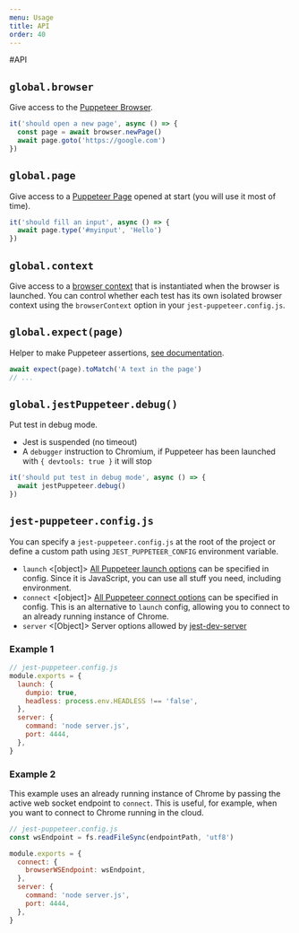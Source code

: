 ```yaml
---
menu: Usage
title: API
order: 40
---
```


#API

## `global.browser`

Give access to the [Puppeteer Browser](https://github.com/GoogleChrome/puppeteer/blob/master/docs/api.md#class-browser).

```js
it('should open a new page', async () => {
  const page = await browser.newPage()
  await page.goto('https://google.com')
})
```

## `global.page`

Give access to a [Puppeteer Page](https://github.com/GoogleChrome/puppeteer/blob/master/docs/api.md#class-page) opened at start (you will use it most of time).

```js
it('should fill an input', async () => {
  await page.type('#myinput', 'Hello')
})
```

## `global.context`

Give access to a [browser context](https://github.com/GoogleChrome/puppeteer/blob/master/docs/api.md#class-browsercontext) that is instantiated when the browser is launched. You can control whether each test has its own isolated browser context using the `browserContext` option in your `jest-puppeteer.config.js`.

## `global.expect(page)`

Helper to make Puppeteer assertions, [see documentation](https://github.com/smooth-code/jest-puppeteer/tree/master/packages/expect-puppeteer/README.md#api).

```js
await expect(page).toMatch('A text in the page')
// ...
```

## `global.jestPuppeteer.debug()`

Put test in debug mode.

- Jest is suspended (no timeout)
- A `debugger` instruction to Chromium, if Puppeteer has been launched with `{ devtools: true }` it will stop

```js
it('should put test in debug mode', async () => {
  await jestPuppeteer.debug()
})
```

## `jest-puppeteer.config.js`

You can specify a `jest-puppeteer.config.js` at the root of the project or define a custom path using `JEST_PUPPETEER_CONFIG` environment variable.

- `launch` <[object]> [All Puppeteer launch options](https://github.com/GoogleChrome/puppeteer/blob/master/docs/api.md#puppeteerlaunchoptions) can be specified in config. Since it is JavaScript, you can use all stuff you need, including environment.
- `connect` <[object]> [All Puppeteer connect options](https://github.com/GoogleChrome/puppeteer/blob/master/docs/api.md#puppeteerconnectoptions) can be specified in config. This is an alternative to `launch` config, allowing you to connect to an already running instance of Chrome.
- `server` <[Object]> Server options allowed by [jest-dev-server](https://github.com/smooth-code/jest-puppeteer/tree/master/packages/jest-dev-server)

### Example 1

```js
// jest-puppeteer.config.js
module.exports = {
  launch: {
    dumpio: true,
    headless: process.env.HEADLESS !== 'false',
  },
  server: {
    command: 'node server.js',
    port: 4444,
  },
}
```

### Example 2

This example uses an already running instance of Chrome by passing the active web socket endpoint to `connect`. This is useful, for example, when you want to connect to Chrome running in the cloud.

```js
// jest-puppeteer.config.js
const wsEndpoint = fs.readFileSync(endpointPath, 'utf8')

module.exports = {
  connect: {
    browserWSEndpoint: wsEndpoint,
  },
  server: {
    command: 'node server.js',
    port: 4444,
  },
}
```
